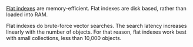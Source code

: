 [Flat indexes](/developers/weaviate/concepts/indexing/flat-indexes) are memory-efficient. Flat indexes are disk based, rather than loaded into RAM.

Flat indexes do brute-force vector searches. The search latency increases linearly with the number of objects. For that reason, flat indexes work best with small collections, less than 10,000 objects.